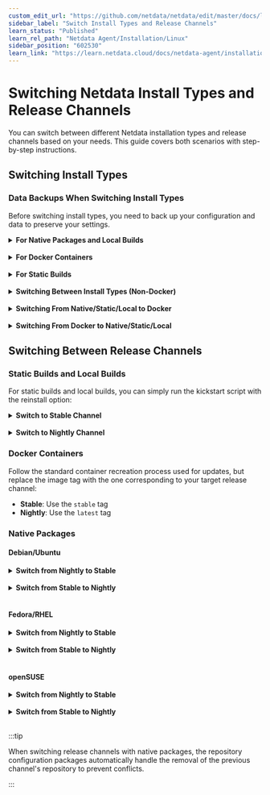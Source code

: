 ```yaml
---
custom_edit_url: "https://github.com/netdata/netdata/edit/master/docs/learn/switching-install-types.md"
sidebar_label: "Switch Install Types and Release Channels"
learn_status: "Published"
learn_rel_path: "Netdata Agent/Installation/Linux"
sidebar_position: "602530"
learn_link: "https://learn.netdata.cloud/docs/netdata-agent/installation/linux/switch-install-types-and-release-channels"
---
```


# Switching Netdata Install Types and Release Channels

You can switch between different Netdata installation types and release channels based on your needs. This guide covers both scenarios with step-by-step instructions.

## Switching Install Types

### Data Backups When Switching Install Types

Before switching install types, you need to back up your configuration and data to preserve your settings.

<details>
<summary><strong>For Native Packages and Local Builds</strong></summary><br/>

When backing up configuration and data for install types other than static builds or Docker containers, you should back up these directories:

- `/etc/netdata` (excluding `/etc/netdata/.environment` and `/etc/netdata/.install-type`)
- `/var/cache/netdata`
- `/var/lib/netdata`

:::warning

You must exclude the `.environment` and `.install-type` files from your backup. Copying these files from one install type to another will break updates.

:::

</details>

<br/>

<details>
<summary><strong>For Docker Containers</strong></summary><br/>

When backing up configuration and data for Docker containers, you should back up these paths from inside the container:

- `/etc/netdata` (excluding `/etc/netdata/.environment` and `/etc/netdata/.install-type`)
- `/var/cache/netdata`
- `/var/lib/netdata`

:::warning

You must exclude the `.environment` and `.install-type` files from your backup. Copying these files from one install type to another will break updates.

:::

</details>

<br/>

<details>
<summary><strong>For Static Builds</strong></summary><br/>

When backing up configuration and data for static builds, you should back up these directories:

- `/opt/netdata/etc/netdata` (excluding `/opt/netdata/etc/netdata/.environment` and `/opt/netdata/etc/netdata/.install-type`)
- `/opt/netdata/var/cache/netdata`
- `/opt/netdata/var/lib/netdata`

:::warning

You must exclude the `.environment` and `.install-type` files from your backup. Copying these files from one install type to another will break updates.

:::

</details>

<br/>

<details>
<summary><strong>Switching Between Install Types (Non-Docker)</strong></summary><br/>

For all install types other than Docker images, you can use this officially supported method:

1. **Back up your configuration and data** that you want to preserve using the appropriate method above.

2. **Run the kickstart script with clean reinstall:**

   ```bash
   wget -O /tmp/netdata-kickstart.sh https://get.netdata.cloud/kickstart.sh
   sh /tmp/netdata-kickstart.sh --reinstall-clean [OPTIONS_FOR_DESIRED_INSTALL_TYPE]
   ```

3. **Restore your backups** to the appropriate paths in the new installation.

</details>

<br/>

<details>
<summary><strong>Switching From Native/Static/Local to Docker</strong></summary><br/>

To switch from a native, static, or local install to a Docker image:

1. **Back up your configuration and data** that you want to preserve.

2. **Uninstall the existing installation:**

   ```bash
   wget -O /tmp/netdata-kickstart.sh https://get.netdata.cloud/kickstart.sh
   sh /tmp/netdata-kickstart.sh --uninstall
   ```

3. **Start the Docker container** for the Netdata agent.

4. **Restore your backup contents** to the respective paths inside the Docker container (the paths within the container are the same as those used for a native package install on the host).

5. **Restart the Docker container** to apply the restored configuration.

</details>

<br/>

<details>
<summary><strong>Switching From Docker to Native/Static/Local</strong></summary><br/>

To switch from a Docker container to a different install type:

1. **Back up your configuration and data** that you want to preserve from inside the container.

2. **Remove the container.**

3. **Install Netdata using the kickstart script:**

   ```bash
   wget -O /tmp/netdata-kickstart.sh https://get.netdata.cloud/kickstart.sh
   sh /tmp/netdata-kickstart.sh [OPTIONS_FOR_DESIRED_INSTALL_TYPE]
   ```

4. **Restore your backups** to the appropriate paths in the new installation.

</details>

## Switching Between Release Channels

### Static Builds and Local Builds

For static builds and local builds, you can simply run the kickstart script with the reinstall option:

<details>
<summary><strong>Switch to Stable Channel</strong></summary><br/>

```bash
wget -O /tmp/netdata-kickstart.sh https://get.netdata.cloud/kickstart.sh
sh /tmp/netdata-kickstart.sh --reinstall --stable-channel
```

</details>

<br/>

<details>
<summary><strong>Switch to Nightly Channel</strong></summary><br/>

```bash
wget -O /tmp/netdata-kickstart.sh https://get.netdata.cloud/kickstart.sh
sh /tmp/netdata-kickstart.sh --reinstall --nightly-channel
```

</details>

### Docker Containers

Follow the standard container recreation process used for updates, but replace the image tag with the one corresponding to your target release channel:

- **Stable**: Use the `stable` tag
- **Nightly**: Use the `latest` tag

### Native Packages

#### Debian/Ubuntu

<details>
<summary><strong>Switch from Nightly to Stable</strong></summary><br/>

```bash
# Install stable repository (automatically removes nightly repo)
sudo apt install netdata-repo
sudo apt update
sudo apt remove netdata
sudo apt install netdata
```

</details>

<br/>

<details>
<summary><strong>Switch from Stable to Nightly</strong></summary><br/>

```bash
# Install nightly repository (automatically removes stable repo)
sudo apt install netdata-repo-edge
sudo apt update
sudo apt remove netdata
sudo apt install netdata
```

</details>

<br/>

#### Fedora/RHEL

<details>
<summary><strong>Switch from Nightly to Stable</strong></summary><br/>

```bash
# Install stable repository (automatically removes nightly repo)
sudo dnf install --allowerasing netdata-repo
sudo dnf remove netdata
sudo dnf install --refresh netdata
```

</details>

<br/>

<details>
<summary><strong>Switch from Stable to Nightly</strong></summary><br/>

```bash
# Install nightly repository (automatically removes stable repo)
sudo dnf install --allowerasing netdata-repo-edge
sudo dnf remove netdata
sudo dnf install --refresh netdata
```

</details>

<br/>

#### openSUSE

<details>
<summary><strong>Switch from Nightly to Stable</strong></summary><br/>

```bash
# Install stable repository (automatically removes nightly repo)
sudo zypper install --allowerasing netdata-repo
sudo zypper refresh
sudo zypper remove netdata
sudo zypper install netdata
```

</details>

<br/>

<details>
<summary><strong>Switch from Stable to Nightly</strong></summary><br/>

```bash
# Install nightly repository (automatically removes stable repo)
sudo zypper install --allowerasing netdata-repo-edge
sudo zypper refresh
sudo zypper remove netdata
sudo zypper install netdata
```

</details>

<br/>

:::tip

When switching release channels with native packages, the repository configuration packages automatically handle the removal of the previous channel's repository to prevent conflicts.

:::
